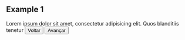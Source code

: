 
<Meta title="Examples/Page" />

## Example 1

<Canvas withSource="open">
  <Story name="Example 1">
    <Grid.Container>
      <Grid.Row>
        <Grid.Col>
          <Typography variant="paragraph">
            Lorem ipsum dolor sit amet, consectetur adipisicing elit. Quos
            blanditiis tenetur
          </Typography>
        </Grid.Col>
      </Grid.Row>
      <Grid.Row>
        <Grid.Col>
          <Button>Voltar</Button>
          <Button>Avançar</Button>
        </Grid.Col>
      </Grid.Row>
    </Grid.Container>
  </Story>
</Canvas>
